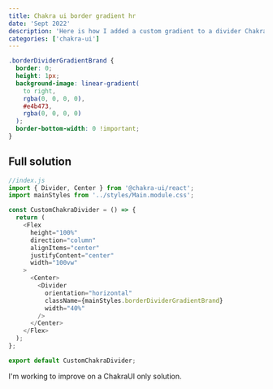 ```yaml
---
title: Chakra ui border gradient hr
date: 'Sept 2022'
description: 'Here is how I added a custom gradient to a divider ChakraUI component'
categories: ['chakra-ui']
---
```


```css
.borderDividerGradientBrand {
  border: 0;
  height: 1px;
  background-image: linear-gradient(
    to right,
    rgba(0, 0, 0, 0),
    #e4b473,
    rgba(0, 0, 0, 0)
  );
  border-bottom-width: 0 !important;
}
```

## Full solution

```js
//index.js
import { Divider, Center } from '@chakra-ui/react';
import mainStyles from '../styles/Main.module.css';

const CustomChakraDivider = () => {
  return (
    <Flex
      height="100%"
      direction="column"
      alignItems="center"
      justifyContent="center"
      width="100vw"
    >
      <Center>
        <Divider
          orientation="horizontal"
          className={mainStyles.borderDividerGradientBrand}
          width="40%"
        />
      </Center>
    </Flex>
  );
};

export default CustomChakraDivider;
```

I'm working to improve on a ChakraUI only solution.
